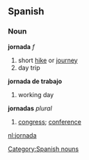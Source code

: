 == Spanish == 
=== Noun === 
'''jornada''' ''f'' 
# short [[hike]] or [[journey]]
# day trip
'''jornada de trabajo'''
# working day
'''jornadas''' ''plural''
# [[congress]]; [[conference]] 
[[Category:Spanish nouns]]

[[nl:jornada]]